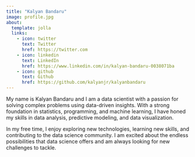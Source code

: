 ---
title: "Kalyan Bandaru"
image: profile.jpg
about:
  template: jolla
  links:
    - icon: twitter
      text: Twitter
      href: https://twitter.com
    - icon: linkedin
      text: LinkedIn
      href: https://www.linkedin.com/in/kalyan-bandaru-0038071ba
    - icon: github
      text: Github
      href: https://github.com/kalyanjr/kalyanbandaru
---

My name is Kalyan Bandaru and I am a data scientist with a passion for solving complex problems using data-driven insights. With a strong foundation in statistics, programming, and machine learning, I have honed my skills in data analysis, predictive modeling, and data visualization.

In my free time, I enjoy exploring new technologies, learning new skills, and contributing to the data science community. I am excited about the endless possibilities that data science offers and am always looking for new challenges to tackle.
